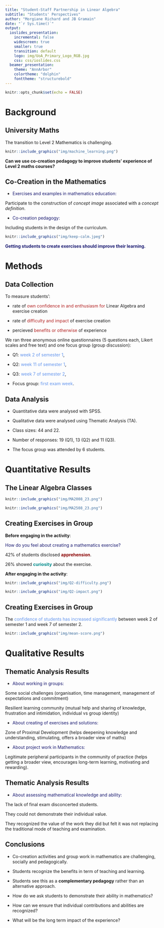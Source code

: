 ```yaml
---
title: "Student-Staff Partnership in Linear Algebra"
subtitle: "Students' Perspectives"
author: "Morgiane Richard and JB Gramain"
date: "`r Sys.time()`"
output: 
  ioslides_presentation:
    incremental: false
    widescreen: true
    smaller: true
    transition: default
    logo: img/UoA_Primary_Logo_RGB.jpg
    css: css/ioslides.css
  beamer_presentation:
    theme: "AnnArbor"
    colortheme: "dolphin"
    fonttheme: "structurebold"
---
```


```r
knitr::opts_chunk$set(echo = FALSE)
```

# Background

## University Maths

The transition to Level 2 Mathematics is challenging.


```r
knitr::include_graphics("img/machine_learning.png")
```

<div class="blue3">
**Can we use co-creation pedagogy to improve students' experience of Level 2 maths courses?**
</div>

## Co-Creation in the Mathematics


* <p style="color:MidnightBlue;">Exercises and examples in mathematics education:</p>

<div class="centered">
  Participate to the construction of _concept image_ associated with a _concept definition_.
</div>

* <p style="color:MidnightBlue;">Co-creation pedagogy:</p>

<div class="centered">
  Including students in the design of the curriculum.
</div>

<div class="centered">
```r
knitr::include_graphics("img/keep-calm.jpeg")
```
<font color="MidnightBlue">**Getting students to create exercises should improve their learning.**</font>
</div>

# Methods

## Data Collection 

To measure students':

* rate of <font color="FireBrick"> own confidence in and enthusiasm for</font> Linear Algebra and exercise creation

* rate of <font color="FireBrick">difficulty and impact</font> of exercise creation

* percieved <font color="FireBrick">benefits or otherwise</font> of experience


We ran  three anonymous online questionnaires (5 questions each, Likert scales and free text) and one focus group (group discussion):

* Q1: <font color="CornflowerBlue">week 2 of semester 1</font>, 

* Q2: <font color="CornflowerBlue">week 11 of semester 1</font>, 

* Q3: <font color="CornflowerBlue">week 7 of semester 2</font>,

* Focus group: <font color="CornflowerBlue">first exam week</font>.

## Data Analysis {.flexbox .vcenter}

* Quantitative data were analysed with SPSS.

* Qualitative data were analysed using Thematic Analysis (TA).

* Class sizes: 44 and 22.

* Number of responses: 19 (Q1), 13 (Q2) and 11 (Q3).

* The focus group was attended by 6 students.

# Quantitative Results

## The Linear Algebra Classes


<div class="columns-2">

```r
knitr::include_graphics("img/MA2008_23.png")
```

```r
knitr::include_graphics("img/MA2508_23.png")
```

</div>


## Creating Exercises in Group

**Before engaging in the activity**: 

<font color="MidnightBlue">
How do you feel about creating a mathematics exercise?
</font>

<div class="columns-2">

42% of students disclosed **<font color="DarkRed">apprehension</font>**.

26% showed **<font color="DarkCyan">curiosity</font>** about the exercise.
</div>

**After engaging in the activity**:

<div class="columns-2">

```r
knitr::include_graphics("img/Q2-difficulty.png")
```

```r
knitr::include_graphics("img/Q2-impact.png")
```
</div>

## Creating Exercises in Group 

The <font color="CornflowerBlue">confidence of students has increased significantly</font> between week 2 of semester 1 and week 7 of semester 2.

```r
knitr::include_graphics("img/mean-score.png")
```

# Qualitative Results

## Thematic Analysis Results

* <p style="color:MidnightBlue;">About working in groups:</p>

<div class="centered">
  Some social challenges (organisation, time management, management of expectations and commitment)

  Resilient learning community (mutual help and sharing of knowledge, frustration and intimidation, individual vs group identity)
</div>

* <p style="color:MidnightBlue;">About creating of exercises and solutions:</p>

<div class="centered">
  Zone of Proximal Development (helps deepening knowledge and understanding, stimulating, offers a broader view of maths)
</div>

* <p style="color:MidnightBlue;">About project work in Mathematics:</p>

<div class="centered">
  Legitimate peripheral participants in the community of practice (helps getting a broader view, encourages long-term learning, motivating and rewarding).
</div>

## Thematic Analysis Results

* <p style="color:MidnightBlue;">About assessing mathematical knowledge and ability:</p>

<div class="centered">
  The lack of final exam disconcerted students. 

  They could not demonstrate their individual value.

  They recognized the value of the work they did but felt it was not replacing the traditional mode of teaching and examination.
</div>

## Conclusions {.flexbox .vcenter}

<div class="blue3">
* Co-creation activities and group work in mathematics are challenging, socially and pedagogically.

* Students recognize the benefits in term of teaching and learning.

* Students see this as a **complementary pedagogy** rather than an alternative approach.
</div>

<div class="grey3">
* How do we ask students to demonstrate their ability in mathematics?

* How can we ensure that individual contributions and abilities are recognized?

* What will be the long term impact of the experience?
</div>